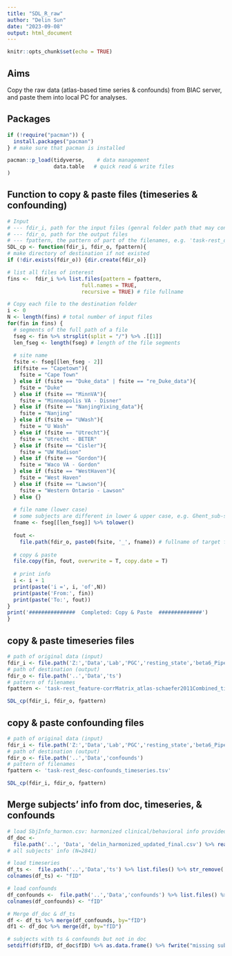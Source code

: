 ---
title: "SDL_R_raw"
author: "Delin Sun"
date: "2023-09-08"
output: html_document
---

```{r setup, include=FALSE}
knitr::opts_chunk$set(echo = TRUE)
```

## Aims

Copy the raw data (atlas-based time series & confounds) from BIAC server, and paste them into local PC for analyses.

## Packages
```{r, echo=FALSE}
if (!require("pacman")) {
  install.packages("pacman")
} # make sure that pacman is installed

pacman::p_load(tidyverse,    # data management
               data.table   # quick read & write files
)
```

## Function to copy & paste files (timeseries & confounding)
```{r,echo=FALSE}
# Input
# --- fdir_i, path for the input files (genral folder path that may contain subfolders)
# --- fdir_o, path for the output files
# --- fpattern, the pattern of part of the filenames, e.g. 'task-rest_desc-confounds_timeseries.tsv'
SDL_cp <- function(fdir_i, fdir_o, fpattern){
# make directory of destination if not existed
if (!dir.exists(fdir_o)) {dir.create(fdir_o)}

# list all files of interest
fins <-  fdir_i %>% list.files(pattern = fpattern,
                        full.names = TRUE,
                        recursive = TRUE) # file fullname

# Copy each file to the destination folder
i <- 0
N <- length(fins) # total number of input files
for(fin in fins) {
  # segments of the full path of a file
  fseg <- fin %>% strsplit(split = "/") %>% .[[1]]
  len_fseg <- length(fseg) # length of the file segments
  
  # site name
  fsite <- fseg[[len_fseg - 2]] 
  if(fsite == "Capetown"){
    fsite = "Cape Town"
  } else if (fsite == "Duke_data" | fsite == "re_Duke_data"){
    fsite = "Duke"
  } else if (fsite == "MinnVA"){
    fsite = "Minneapolis VA - Disner"
  } else if (fsite == "NanjingYixing_data"){
    fsite = "Nanjing"
  } else if (fsite == "UWash"){
    fsite = "U Wash"
  } else if (fsite == "Utrecht"){
    fsite = "Utrecht - BETER"
  } else if (fsite == "Cisler"){
    fsite = "UW Madison"
  } else if (fsite == "Gordon"){
    fsite = "Waco VA - Gordon"
  } else if (fsite == "WestHaven"){
    fsite = "West Haven"
  } else if (fsite == "Lawson"){
    fsite = "Western Ontario - Lawson"
  } else {}
  
  # file name (lower case)
  # some subjects are different in lower & upper case, e.g. Ghent_sub-s01 in ts, and Ghent_sub-S01 in confounds
  fname <- fseg[[len_fseg]] %>% tolower() 
  
  fout <-
    file.path(fdir_o, paste0(fsite, '_', fname)) # fullname of target file
  
  # copy & paste
  file.copy(fin, fout, overwrite = T, copy.date = T)
  
  # print info
  i <- i + 1
  print(paste('i =', i, 'of',N))
  print(paste('From:', fin))
  print(paste('To:', fout))
}
print('###############  Completed: Copy & Paste  ##############')
}
```

## copy & paste timeseries files
```{r,echo=FALSE}
# path of original data (input)
fdir_i <- file.path('Z:','Data','Lab','PGC','resting_state','beta6_PipelineOutput','atlas_connectivity')
# path of destination (output)
fdir_o <- file.path('..','Data','ts')
# pattern of filenames
fpattern <- 'task-rest_feature-corrMatrix_atlas-schaefer2011Combined_timeseries.tsv'

SDL_cp(fdir_i, fdir_o, fpattern)
```

## copy & paste confounding files
```{r,echo=FALSE}
# path of original data (input)
fdir_i <- file.path('Z:','Data','Lab','PGC','resting_state','beta6_PipelineOutput','confounds')
# path of destination (output)
fdir_o <- file.path('..','Data','confounds')
# pattern of filenames
fpattern <- 'task-rest_desc-confounds_timeseries.tsv'

SDL_cp(fdir_i, fdir_o, fpattern)
```


## Merge subjects' info from doc, timeseries, & confounds
```{r, echo=FALSE}
# load SbjInfo_harmon.csv: harmonized clinical/behavioral info provided by Ahmed
df_doc <-
  file.path('..', 'Data', 'delin_harmonized_updated_final.csv') %>% read_csv(na=c('#NULL!', 'NA')) %>% distinct(fID, .keep_all = T)# %>% mutate(fID=paste0(SITE,'_',tolower(ImgID)))
# all subjects' info (N=2841)

# load timeseries
df_ts <-  file.path('..','Data','ts') %>% list.files() %>% str_remove('_task-rest_feature-corrmatrix_atlas-schaefer2011combined_timeseries.tsv') %>% as.data.frame() # (N=2724)
colnames(df_ts) <- "fID"

# load confounds
df_confounds <-  file.path('..','Data','confounds') %>% list.files() %>% str_remove('_task-rest_desc-confounds_timeseries.tsv') %>% as.data.frame() # (N=2633)
colnames(df_confounds) <- "fID"

# Merge df_doc & df_ts
df <- df_ts %>% merge(df_confounds, by="fID")
df1 <- df_doc %>% merge(df, by="fID")

# subjects with ts & confounds but not in doc
setdiff(df$fID, df_doc$fID) %>% as.data.frame() %>% fwrite("missing subjects.csv")
```


